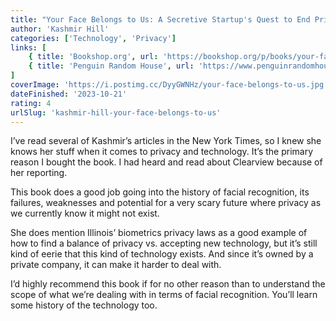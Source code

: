 ```yaml
---
title: "Your Face Belongs to Us: A Secretive Startup's Quest to End Privacy as We Know It"
author: 'Kashmir Hill'
categories: ['Technology', 'Privacy']
links: [
    { title: 'Bookshop.org', url: 'https://bookshop.org/p/books/your-face-belongs-to-us-a-secretive-startup-s-quest-to-end-privacy-as-we-know-it-kashmir-hill/19573494?ean=9780593448564' },
    { title: 'Penguin Random House', url: 'https://www.penguinrandomhouse.com/books/691288/your-face-belongs-to-us-by-kashmir-hill/' }
]
coverImage: 'https://i.postimg.cc/DyyGWNHz/your-face-belongs-to-us.jpg'
dateFinished: '2023-10-21'
rating: 4
urlSlug: 'kashmir-hill-your-face-belongs-to-us'
---
```


I’ve read several of Kashmir’s articles in the New York Times, so I knew she knows her stuff when it comes to privacy and technology. It’s the primary reason I bought the book. I had heard and read about Clearview because of her reporting.

This book does a good job going into the history of facial recognition, its failures, weaknesses and potential for a very scary future where privacy as we currently know it might not exist.

She does mention Illinois’ biometrics privacy laws as a good example of how to find a balance of privacy vs. accepting new technology, but it’s still kind of eerie that this kind of technology exists. And since it’s owned by a private company, it can make it harder to deal with.

I’d highly recommend this book if for no other reason than to understand the scope of what we’re dealing with in terms of facial recognition. You’ll learn some history of the technology too.